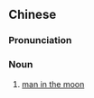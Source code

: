 ==Chinese==
{{zh-forms}}

===Pronunciation===
{{zh-pron
|m=yuèzhōngrén
|cat=n
}}

===Noun===
{{zh-noun}}

# [[man in the moon]]
